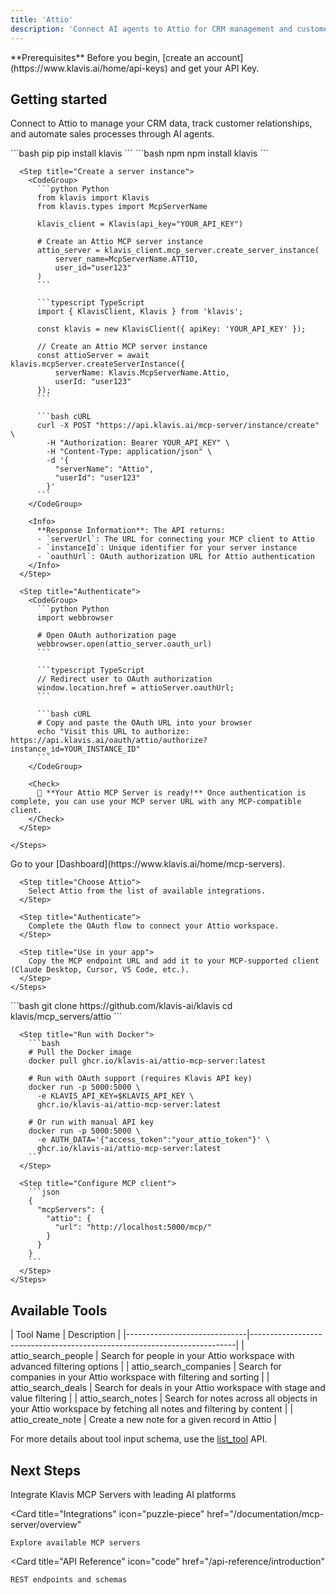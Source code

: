```yaml
---
title: 'Attio'
description: 'Connect AI agents to Attio for CRM management and customer relationship tracking'
---
```


<Info>
  **Prerequisites**
  Before you begin, [create an account](https://www.klavis.ai/home/api-keys) and get your API Key.
</Info>

## Getting started

Connect to Attio to manage your CRM data, track customer relationships, and automate sales processes through AI agents.

<Tabs>
  <Tab title="API">
    <Steps>
      <Step title="Install the SDKs (optional)">
        <CodeGroup>
          ```bash pip
          pip install klavis
          ```
          ```bash npm
          npm install klavis
          ```
        </CodeGroup>
      </Step>
      
      <Step title="Create a server instance">
        <CodeGroup>
          ```python Python
          from klavis import Klavis
          from klavis.types import McpServerName
          
          klavis_client = Klavis(api_key="YOUR_API_KEY")
          
          # Create an Attio MCP server instance
          attio_server = klavis_client.mcp_server.create_server_instance(
              server_name=McpServerName.ATTIO,
              user_id="user123"
          )
          ```
          
          ```typescript TypeScript
          import { KlavisClient, Klavis } from 'klavis';
          
          const klavis = new KlavisClient({ apiKey: 'YOUR_API_KEY' });
          
          // Create an Attio MCP server instance
          const attioServer = await klavis.mcpServer.createServerInstance({
              serverName: Klavis.McpServerName.Attio,
              userId: "user123"
          });
          ```
          
          ```bash cURL
          curl -X POST "https://api.klavis.ai/mcp-server/instance/create" \
            -H "Authorization: Bearer YOUR_API_KEY" \
            -H "Content-Type: application/json" \
            -d '{
              "serverName": "Attio",
              "userId": "user123"
            }'
          ```
        </CodeGroup>
        
        <Info>
          **Response Information**: The API returns:
          - `serverUrl`: The URL for connecting your MCP client to Attio
          - `instanceId`: Unique identifier for your server instance
          - `oauthUrl`: OAuth authorization URL for Attio authentication
        </Info>
      </Step>
      
      <Step title="Authenticate">
        <CodeGroup>
          ```python Python
          import webbrowser
          
          # Open OAuth authorization page
          webbrowser.open(attio_server.oauth_url)
          ```
          
          ```typescript TypeScript
          // Redirect user to OAuth authorization
          window.location.href = attioServer.oauthUrl;
          ```
          
          ```bash cURL
          # Copy and paste the OAuth URL into your browser
          echo "Visit this URL to authorize: https://api.klavis.ai/oauth/attio/authorize?instance_id=YOUR_INSTANCE_ID"
          ```
        </CodeGroup>
        
        <Check>
          🎉 **Your Attio MCP Server is ready!** Once authentication is complete, you can use your MCP server URL with any MCP-compatible client.
        </Check>
      </Step>
      
    </Steps>
  </Tab>
  
  <Tab title="UI">
    <Steps>
      <Step title="Open Dashboard">
        Go to your [Dashboard](https://www.klavis.ai/home/mcp-servers).
      </Step>
      
      <Step title="Choose Attio">
        Select Attio from the list of available integrations.
      </Step>
      
      <Step title="Authenticate">
        Complete the OAuth flow to connect your Attio workspace.
      </Step>
      
      <Step title="Use in your app">
        Copy the MCP endpoint URL and add it to your MCP-supported client (Claude Desktop, Cursor, VS Code, etc.).
      </Step>
    </Steps>
  </Tab>
  
  <Tab title="Open Source">
    <Steps>
      <Step title="Clone repository (for developers to build from source)">
        ```bash
        git clone https://github.com/klavis-ai/klavis
        cd klavis/mcp_servers/attio
        ```
      </Step>
      
      <Step title="Run with Docker">
        ```bash
        # Pull the Docker image
        docker pull ghcr.io/klavis-ai/attio-mcp-server:latest
        
        # Run with OAuth support (requires Klavis API key)
        docker run -p 5000:5000 \
          -e KLAVIS_API_KEY=$KLAVIS_API_KEY \
          ghcr.io/klavis-ai/attio-mcp-server:latest
        
        # Or run with manual API key
        docker run -p 5000:5000 \
          -e AUTH_DATA='{"access_token":"your_attio_token"}' \
          ghcr.io/klavis-ai/attio-mcp-server:latest
        ```
      </Step>
      
      <Step title="Configure MCP client">
        ```json
        {
          "mcpServers": {
            "attio": {
              "url": "http://localhost:5000/mcp/"
            }
          }
        }
        ```
      </Step>
    </Steps>
  </Tab>
</Tabs>

## Available Tools

<Accordion title="Tools Information">
| Tool Name                    | Description                                                              |
|------------------------------|--------------------------------------------------------------------------|
| attio_search_people | Search for people in your Attio workspace with advanced filtering options |
| attio_search_companies | Search for companies in your Attio workspace with filtering and sorting |
| attio_search_deals | Search for deals in your Attio workspace with stage and value filtering |
| attio_search_notes | Search for notes across all objects in your Attio workspace by fetching all notes and filtering by content |
| attio_create_note | Create a new note for a given record in Attio |
</Accordion>

<Note>For more details about tool input schema, use the [list_tool](https://docs.klavis.ai/api-reference/mcp-server/list-tools) API.</Note>

## Next Steps

<CardGroup>
  <Card
    title="AI Platform Integrations"
    icon="robot"
    href="/documentation/ai-platform-integration/overview"
  >
    Integrate Klavis MCP Servers with leading AI platforms
  </Card>
  
  <Card
    title="Integrations"
    icon="puzzle-piece"
    href="/documentation/mcp-server/overview"
  >
    Explore available MCP servers
  </Card>
  
  <Card
    title="API Reference"
    icon="code"
    href="/api-reference/introduction"
  >
    REST endpoints and schemas
  </Card>
</CardGroup> 